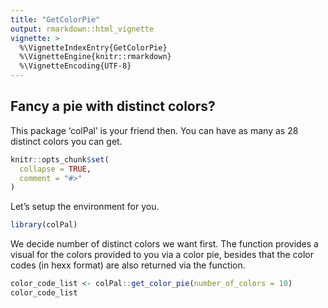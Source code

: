 ```yaml
---
title: "GetColorPie"
output: rmarkdown::html_vignette
vignette: >
  %\VignetteIndexEntry{GetColorPie}
  %\VignetteEngine{knitr::rmarkdown}
  %\VignetteEncoding{UTF-8}
---
```


## Fancy a pie with distinct colors?

This package 'colPal' is your friend then.
You can have as many as 28 distinct colors you can get.

```r
knitr::opts_chunk$set(
  collapse = TRUE,
  comment = "#>"
)
```

Let's setup the environment for you.
```r
library(colPal)
```

We decide number of distinct colors we want first. The function provides a visual for the colors provided to you via a color pie, besides that the color codes (in hexx format) are also returned via the function.
```r
color_code_list <- colPal::get_color_pie(number_of_colors = 10)
color_code_list
```

